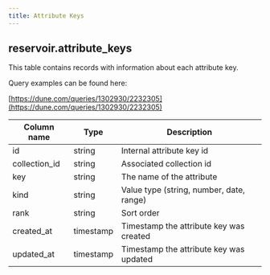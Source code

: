 ```yaml
---
title: Attribute Keys
---
```


## **reservoir.attribute\_keys**

This table contains records with information about each attribute key.

Query examples can be found here:

[https://dune.com/queries/1302930/2232305](https://dune.com/queries/1302930/2232305)

| **Column name** | **Type**  | **Description**                          |
|-----------------|-----------|------------------------------------------|
| id              | string    | Internal attribute key id                |
| collection\_id  | string    | Associated collection id                 |
| key             | string    | The name of the attribute                |
| kind            | string    | Value type (string, number, date, range) |
| rank            | string    | Sort order                               |
| created\_at     | timestamp | Timestamp the attribute key was created  |
| updated\_at     | timestamp | Timestamp the attribute key was updated  |
